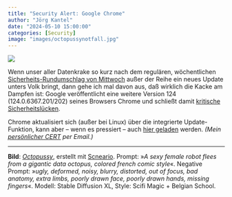 ```yaml
---
title: "Security Alert: Google Chrome"
author: "Jörg Kantel"
date: "2024-05-10 15:00:00"
categories: [Security]
image: "images/octopussynotfall.jpg"
---
```


[![](images/octopussynotfall-b.jpg)](https://www.flickr.com/photos/schockwellenreiter/53560541107/)

Wenn unser aller Datenkrake so kurz nach dem regulären, wöchentlichen [Sicherheits-Rundumschlag von Mittwoch](https://kantel.github.io/posts/2024050801_chrome_update/) außer der Reihe ein neues Update unters Volk bringt, dann gehe ich mal davon aus, daß wirklich die Kacke am Dampfen ist: Google veröffentlicht eine weitere Version 124 (124.0.6367.201/202) seines Browsers Chrome und schließt  damit [kritische Sicherheitslücken](https://chromereleases.googleblog.com/2024/05/stable-channel-update-for-desktop_7.html).

Chrome aktualisiert sich (außer bei Linux) über die integrierte Update-Funktion, kann aber -- wenn es pressiert -- auch [hier geladen](https://www.google.com/intl/de/chrome/browser/) werden. *(Mein [persönlicher CERT](http://www.gwdg.de/~mreiman1/) per Email.)*

---

**Bild**: *[Octopussy](https://www.flickr.com/photos/schockwellenreiter/53560541107/)*, erstellt mit [Scneario](http://cognitiones.kantel-chaos-team.de/technikgeschichte/rechnerundnetze/scenario.html). Prompt: »*A sexy female robot flees from a gigantic data octopus, colored french comic style*«. Negative Prompt: »*ugly, deformed, noisy, blurry, distorted, out of focus, bad anatomy, extra limbs, poorly drawn face, poorly drawn hands, missing fingers*«. Modell: Stable Diffusion XL, Style: Scifi Magic + Belgian School.